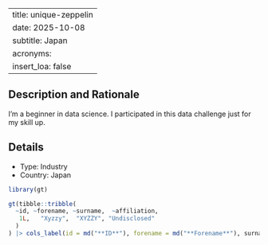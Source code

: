 
---
title: unique-zeppelin
date: 2025-10-08
subtitle: Japan
acronyms:
  insert_loa: false
---

## Description and Rationale

I’m a beginner in data science.  I participated in this data challenge just for my skill up.

## Details

* Type: Industry
* Country: Japan

```r
library(gt)

gt(tibble::tribble(
  ~id, ~forename, ~surname,  ~affiliation,
   1L,   "Xyzzy",  "XYZZY", "Undisclosed"
  )
) |> cols_label(id = md("**ID**"), forename = md("**Forename**"), surname ~ md("**Surname**"), affiliation ~ md("**Affiliation**"))
```
